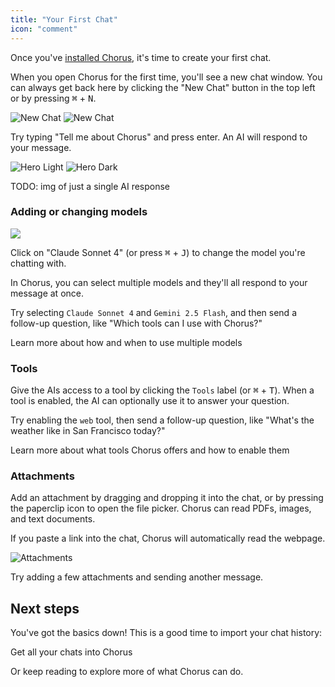 ```yaml
---
title: "Your First Chat"
icon: "comment"
---
```


Once you've [installed Chorus](./installation), it's time to create your first chat.

When you open Chorus for the first time, you'll see a new chat window. You can always get back here by clicking the "New Chat" button in the top left or by pressing <kbd>⌘</kbd> + <kbd>N</kbd>.

<img src="/images/new-chat-light.png" alt="New Chat" className="dark:hidden" />
<img src="/images/new-chat-dark.png" alt="New Chat" className="hidden dark:block" />

Try typing "Tell me about Chorus" and press enter. An AI will respond to your message.

<img
    className="block dark:hidden"
    src="/images/tell-me-light.png"
    alt="Hero Light"
/>
<img
    className="hidden dark:block"
    src="/images/tell-me-dark.png"
    alt="Hero Dark"
/>

TODO: img of just a single AI response 

### Adding or changing models

<img src="images/model-picker.png" />

Click on "Claude Sonnet 4" (or press <kbd>⌘</kbd> + <kbd>J</kbd>) to change the model you're chatting with.

In Chorus, you can select multiple models and they'll all respond to your message at once.

Try selecting `Claude Sonnet 4` and `Gemini 2.5 Flash`, and then send a follow-up question, like "Which tools can I use with Chorus?"

<Card title="Learn more" href="core/multiple-models">
    Learn more about how and when to use multiple models
</Card>

### Tools

Give the AIs access to a tool by clicking the `Tools` label (or <kbd>⌘</kbd> + <kbd>T</kbd>). When a tool is enabled, the AI can optionally use it to answer your question.

Try enabling the `web` tool, then send a follow-up question, like "What's the weather like in San Francisco today?"

<Card title="Learn more" href="core/tools">
    Learn more about what tools Chorus offers and how to enable them
</Card>

### Attachments

Add an attachment by dragging and dropping it into the chat, or by pressing the paperclip icon to open the file picker. Chorus can read PDFs, images, and text documents.

If you paste a link into the chat, Chorus will automatically read the webpage.

<img src="/images/attachments.png" alt="Attachments" />

Try adding a few attachments and sending another message.

## Next steps

You've got the basics down! This is a good time to import your chat history:


<Card title="Import from ChatGPT and Claude" href="/use-cases/import">
    Get all your chats into Chorus
</Card>

Or keep reading to explore more of what Chorus can do.
